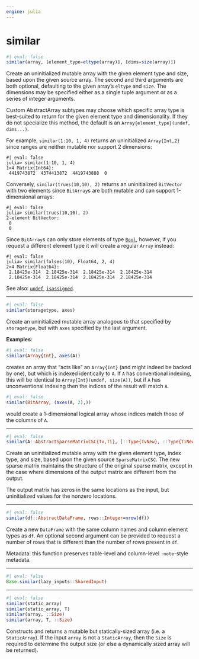 ```yaml
---
engine: julia
---
```


# similar {#sec-doc}
    

::: {.callout-note appearance="simple" title="docblock" collapse=false}    


```julia
#| eval: false
similar(array, [element_type=eltype(array)], [dims=size(array)])

```

Create an uninitialized mutable array with the given element type and size, based upon the given source array. The second and third arguments are both optional, defaulting to the given array's `eltype` and `size`. The dimensions may be specified either as a single tuple argument or as a series of integer arguments.
 
Custom AbstractArray subtypes may choose which specific array type is best-suited to return for the given element type and dimensionality. If they do not specialize this method, the default is an `Array{element_type}(undef, dims...)`.
 
For example, `similar(1:10, 1, 4)` returns an uninitialized `Array{Int,2}` since ranges are neither mutable nor support 2 dimensions:
 

```julia-repl
#| eval: false
julia> similar(1:10, 1, 4)
1×4 Matrix{Int64}:
 4419743872  4374413872  4419743888  0

```

Conversely, `similar(trues(10,10), 2)` returns an uninitialized `BitVector` with two elements since `BitArray`s are both mutable and can support 1-dimensional arrays:
 

```julia-repl
#| eval: false
julia> similar(trues(10,10), 2)
2-element BitVector:
 0
 0

```

Since `BitArray`s can only store elements of type [`Bool`](@ref), however, if you request a different element type it will create a regular `Array` instead:
 

```julia-repl
#| eval: false
julia> similar(falses(10), Float64, 2, 4)
2×4 Matrix{Float64}:
 2.18425e-314  2.18425e-314  2.18425e-314  2.18425e-314
 2.18425e-314  2.18425e-314  2.18425e-314  2.18425e-314

```

See also: [`undef`](@ref), [`isassigned`](@ref).
 


:::
    

 --- 
 
::: {.callout-note appearance="simple" title="docblock" collapse=false}    


```julia
#| eval: false
similar(storagetype, axes)

```

Create an uninitialized mutable array analogous to that specified by `storagetype`, but with `axes` specified by the last argument.
 
**Examples**:
 

```julia
#| eval: false
similar(Array{Int}, axes(A))

```

creates an array that "acts like" an `Array{Int}` (and might indeed be backed by one), but which is indexed identically to `A`. If `A` has conventional indexing, this will be identical to `Array{Int}(undef, size(A))`, but if `A` has unconventional indexing then the indices of the result will match `A`.
 

```julia
#| eval: false
similar(BitArray, (axes(A, 2),))

```

would create a 1-dimensional logical array whose indices match those of the columns of `A`.
 


:::
    

 --- 
 
::: {.callout-note appearance="simple" title="docblock" collapse=false}    


```julia
#| eval: false
similar(A::AbstractSparseMatrixCSC{Tv,Ti}, [::Type{TvNew}, ::Type{TiNew}, m::Integer, n::Integer]) where {Tv,Ti}

```

Create an uninitialized mutable array with the given element type, index type, and size, based upon the given source `SparseMatrixCSC`. The new sparse matrix maintains the structure of the original sparse matrix, except in the case where dimensions of the output matrix are different from the output.
 
The output matrix has zeros in the same locations as the input, but uninitialized values for the nonzero locations.
 


:::
    

 --- 
 
::: {.callout-note appearance="simple" title="docblock" collapse=false}    


```julia
#| eval: false
similar(df::AbstractDataFrame, rows::Integer=nrow(df))

```

Create a new `DataFrame` with the same column names and column element types as `df`. An optional second argument can be provided to request a number of rows that is different than the number of rows present in `df`.
 
Metadata: this function preserves table-level and column-level `:note`-style metadata.
 


:::
    

 --- 
 
::: {.callout-note appearance="simple" title="docblock" collapse=false}    


```julia
#| eval: false
Base.similar(lazy_inputs::SharedInput)

```



:::
    

 --- 
 
::: {.callout-note appearance="simple" title="docblock" collapse=false}    


```julia
#| eval: false
similar(static_array)
similar(static_array, T)
similar(array, ::Size)
similar(array, T, ::Size)

```

Constructs and returns a mutable but statically-sized array (i.e. a `StaticArray`). If the input `array` is not a `StaticArray`, then the `Size` is required to determine the output size (or else a dynamically sized array will be returned).
 


:::
    

